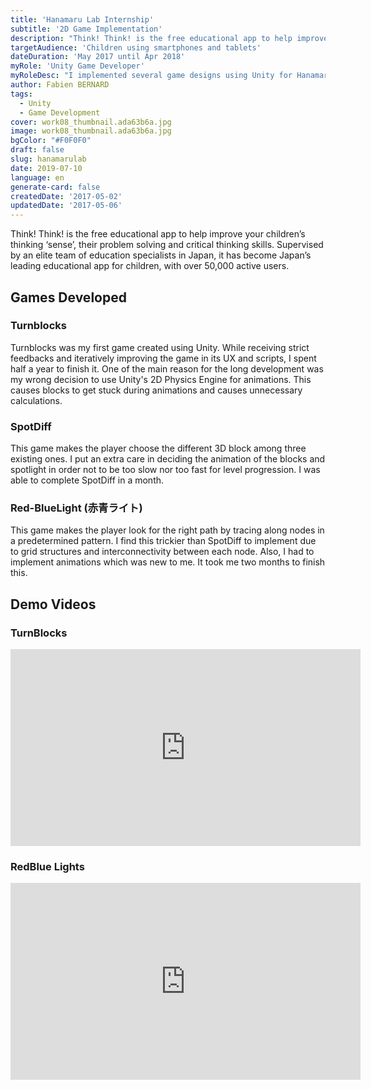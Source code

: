 ```yaml
---
title: 'Hanamaru Lab Internship'
subtitle: '2D Game Implementation'
description: "Think! Think! is the free educational app to help improve your children’s thinking ‘sense’, their problem solving and critical thinking skills."
targetAudience: 'Children using smartphones and tablets'
dateDuration: 'May 2017 until Apr 2018'
myRole: 'Unity Game Developer'
myRoleDesc: "I implemented several game designs using Unity for Hanamaru Labs educational app, Think-think. I interned there on a twelve hours per week basis. While receiving supervision from Naoki Kosaka and image resources, I implemented the games from scratch until they fully work. During my intern, I mainly used Unity's 2D Tools with minimum reliance on Physics Engine. "
author: Fabien BERNARD
tags:
  - Unity
  - Game Development
cover: work08_thumbnail.ada63b6a.jpg
image: work08_thumbnail.ada63b6a.jpg
bgColor: "#F0F0F0"
draft: false
slug: hanamarulab
date: 2019-07-10
language: en
generate-card: false
createdDate: '2017-05-02'
updatedDate: '2017-05-06'
---
```


Think! Think! is the free educational app to help improve your children’s thinking ‘sense’, their problem solving and critical thinking skills. Supervised by an elite team of education specialists in Japan, it has become Japan’s leading educational app for children, with over 50,000 active users.

## Games Developed
### Turnblocks
Turnblocks was my first game created using Unity. While receiving strict feedbacks and iteratively improving the game in its UX and scripts, I spent half a year to finish it. One of the main reason for the long development was my wrong decision to use Unity's 2D Physics Engine for animations. This causes blocks to get stuck during animations and causes unnecessary calculations. 
### SpotDiff
This game makes the player choose the different 3D block among three existing ones. I put an extra care in deciding the animation of the blocks and spotlight in order not to be too slow nor too fast for level progression. I was able to complete SpotDiff in a month.
### Red-BlueLight (赤青ライト)
This game makes the player look for the right path by tracing along nodes in a predetermined pattern. I find this trickier than SpotDiff to implement due to grid structures and interconnectivity between each node. Also, I had to implement animations which was new to me. It took me two months to finish this.

## Demo Videos
### TurnBlocks
<iframe width="560" height="315" src="https://www.youtube.com/embed/EKn6xByDtkQ" frameborder="0" allow="accelerometer; autoplay; encrypted-media; gyroscope; picture-in-picture" allowfullscreen></iframe>

### RedBlue Lights
<iframe width="560" height="315" src="https://www.youtube.com/embed/5S-Iv7xLE1A" frameborder="0" allow="accelerometer; autoplay; encrypted-media; gyroscope; picture-in-picture" allowfullscreen></iframe>